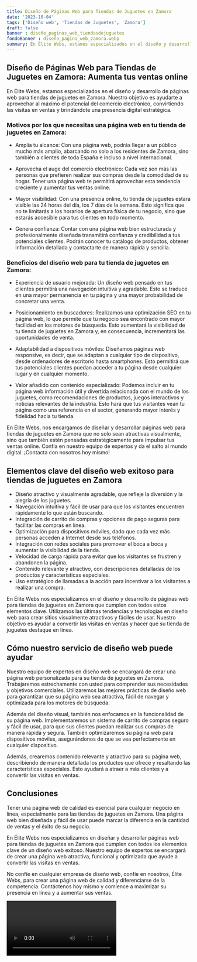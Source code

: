 ```yaml
---
title: Diseño de Páginas Web para Tiendas de Juguetes en Zamora
date: '2023-10-04'
tags: ['Diseño web', 'Tiendas de Juguetes', 'Zamora']
draft: false
banner : diseño_paginas_web_tiendasdejuguetes
fondoBanner : diseño_pagina_web_zamora.webp
summary: En Élite Webs, estamos especializados en el diseño y desarrollo de páginas web para tiendas de juguetes en Zamora. Nuestro objetivo es ayudarte a aprovechar al máximo el potencial del comercio electrónico, convirtiendo las visitas en ventas y brindándote una presencia digital estratégica. 
---
```


## Diseño de Páginas Web para Tiendas de Juguetes en Zamora: Aumenta tus ventas online

En Élite Webs, estamos especializados en el diseño y desarrollo de páginas web para tiendas de juguetes en Zamora. Nuestro objetivo es ayudarte a aprovechar al máximo el potencial del comercio electrónico, convirtiendo las visitas en ventas y brindándote una presencia digital estratégica. 

### Motivos por los que necesitas una página web en tu tienda de juguetes en Zamora:

- Amplía tu alcance: Con una página web, podrás llegar a un público mucho más amplio, abarcando no solo a los residentes de Zamora, sino también a clientes de toda España e incluso a nivel internacional. 

- Aprovecha el auge del comercio electrónico: Cada vez son más las personas que prefieren realizar sus compras desde la comodidad de su hogar. Tener una página web te permitirá aprovechar esta tendencia creciente y aumentar tus ventas online.

- Mayor visibilidad: Con una presencia online, tu tienda de juguetes estará visible las 24 horas del día, los 7 días de la semana. Esto significa que no te limitarás a los horarios de apertura física de tu negocio, sino que estarás accesible para tus clientes en todo momento.

- Genera confianza: Contar con una página web bien estructurada y profesionalmente diseñada transmitirá confianza y credibilidad a tus potenciales clientes. Podrán conocer tu catálogo de productos, obtener información detallada y contactarte de manera rápida y sencilla.

### Beneficios del diseño web para tu tienda de juguetes en Zamora:

- Experiencia de usuario mejorada: Un diseño web pensado en tus clientes permitirá una navegación intuitiva y agradable. Esto se traduce en una mayor permanencia en tu página y una mayor probabilidad de concretar una venta.

- Posicionamiento en buscadores: Realizamos una optimización SEO en tu página web, lo que permite que tu negocio sea encontrado con mayor facilidad en los motores de búsqueda. Esto aumentará la visibilidad de tu tienda de juguetes en Zamora y, en consecuencia, incrementará las oportunidades de venta.

- Adaptabilidad a dispositivos móviles: Diseñamos páginas web responsive, es decir, que se adaptan a cualquier tipo de dispositivo, desde ordenadores de escritorio hasta smartphones. Esto permitirá que tus potenciales clientes puedan acceder a tu página desde cualquier lugar y en cualquier momento.

- Valor añadido con contenido especializado: Podemos incluir en tu página web información útil y divertida relacionada con el mundo de los juguetes, como recomendaciones de productos, juegos interactivos y noticias relevantes de la industria. Esto hará que tus visitantes vean tu página como una referencia en el sector, generando mayor interés y fidelidad hacia tu tienda.

En Élite Webs, nos encargamos de diseñar y desarrollar páginas web para tiendas de juguetes en Zamora que no solo sean atractivas visualmente, sino que también estén pensadas estratégicamente para impulsar tus ventas online. Confía en nuestro equipo de expertos y da el salto al mundo digital. ¡Contacta con nosotros hoy mismo!

<GifSeo />

<Cta />

## Elementos clave del diseño web exitoso para tiendas de juguetes en Zamora

- Diseño atractivo y visualmente agradable, que refleje la diversión y la alegría de los juguetes.
- Navegación intuitiva y fácil de usar para que los visitantes encuentren rápidamente lo que están buscando.
- Integración de carrito de compras y opciones de pago seguras para facilitar las compras en línea.
- Optimización para dispositivos móviles, dado que cada vez más personas acceden a Internet desde sus teléfonos.
- Integración con redes sociales para promover el boca a boca y aumentar la visibilidad de la tienda.
- Velocidad de carga rápida para evitar que los visitantes se frustren y abandonen la página.
- Contenido relevante y atractivo, con descripciones detalladas de los productos y características especiales.
- Uso estratégico de llamadas a la acción para incentivar a los visitantes a realizar una compra.

En Élite Webs nos especializamos en el diseño y desarrollo de páginas web para tiendas de juguetes en Zamora que cumplen con todos estos elementos clave. Utilizamos las últimas tendencias y tecnologías en diseño web para crear sitios visualmente atractivos y fáciles de usar. Nuestro objetivo es ayudar a convertir las visitas en ventas y hacer que su tienda de juguetes destaque en línea.

## Cómo nuestro servicio de diseño web puede ayudar

Nuestro equipo de expertos en diseño web se encargará de crear una página web personalizada para su tienda de juguetes en Zamora. Trabajaremos estrechamente con usted para comprender sus necesidades y objetivos comerciales. Utilizaremos las mejores prácticas de diseño web para garantizar que su página web sea atractiva, fácil de navegar y optimizada para los motores de búsqueda.

Además del diseño visual, también nos enfocamos en la funcionalidad de su página web. Implementaremos un sistema de carrito de compras seguro y fácil de usar, para que sus clientes puedan realizar sus compras de manera rápida y segura. También optimizaremos su página web para dispositivos móviles, asegurándonos de que se vea perfectamente en cualquier dispositivo.

Además, crearemos contenido relevante y atractivo para su página web, describiendo de manera detallada los productos que ofrece y resaltando las características especiales. Esto ayudará a atraer a más clientes y a convertir las visitas en ventas.

## Conclusiones

Tener una página web de calidad es esencial para cualquier negocio en línea, especialmente para las tiendas de juguetes en Zamora. Una página web bien diseñada y fácil de usar puede marcar la diferencia en la cantidad de ventas y el éxito de su negocio.

En Élite Webs nos especializamos en diseñar y desarrollar páginas web para tiendas de juguetes en Zamora que cumplen con todos los elementos clave de un diseño web exitoso. Nuestro equipo de expertos se encargará de crear una página web atractiva, funcional y optimizada que ayude a convertir las visitas en ventas.

No confíe en cualquier empresa de diseño web, confíe en nosotros, Élite Webs, para crear una página web de calidad y diferenciarse de la competencia. Contáctenos hoy mismo y comience a maximizar su presencia en línea y a aumentar sus ventas.

<Video />

<CtaBot job='Tiendas de Juguetes' city='Zamora'/>

<Gmaps query='Zamora+españa+maps' />